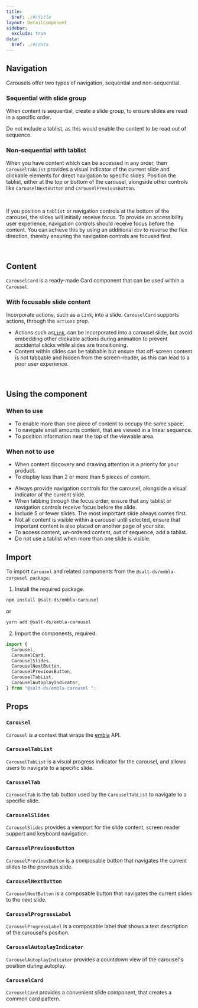 ```yaml
---
title:
  $ref: ./#/title
layout: DetailComponent
sidebar:
  exclude: true
data:
  $ref: ./#/data
---
```


## Navigation

Carousels offer two types of navigation, sequential and non-sequential.

### Sequential with slide group

When content is sequential, create a slide group, to ensure slides are read in a specific order.

<GuidanceCallout type="positive" customPillText="Best practices">
  Do not include a tablist, as this would enable the content to be read out of
  sequence.
</GuidanceCallout>

<LivePreview componentName="carousel" exampleName="Basic" />
<br />

### Non-sequential with tablist

When you have content which can be accessed in any order, then `CarouselTabList` provides a visual indicator of the current slide and clickable elements for direct navigation to specific slides. Position the tablist, either at the top or bottom of the carousel, alongside other controls like `CarouselNextButton` and `CarouselPreviousButton`.

<LivePreview componentName="carousel" exampleName="TabListTop" />
<br />

If you position a `tablist` or navigation controls at the bottom of the carousel, the slides will initially receive focus. To provide an accessibility user experience, navigation controls should receive focus before the content. You can achieve this by using an additional `div` to reverse the flex direction, thereby ensuring the navigation controls are focused first.

<LivePreview componentName="carousel" exampleName="TabListBottom" />
<br />

## Content

`CarouselCard` is a ready-made Card component that can be used within a `Carousel`.

<LivePreview componentName="carousel" exampleName="Card" />

### With focusable slide content

Incorporate actions, such as a `Link`, into a slide. `CarouselCard` supports actions, through the `actions` prop.

<GuidanceCallout type="positive" customPillText="Best practices">

- Actions such as[`Link`](../link), can be incorporated into a carousel slide, but avoid embedding other clickable actions during animation to prevent accidental clicks while slides are transitioning.
- Content within slides can be tabbable but ensure that off-screen content is not tabbable and hidden from the screen-reader, as this can lead to a poor user experience.

</GuidanceCallout>

<LivePreview componentName="carousel" exampleName="CardActions" />
<br />

## Using the component

### When to use

- To enable more than one piece of content to occupy the same space.
- To navigate small amounts content, that are viewed in a linear sequence.
- To position information near the top of the viewable area.

### When not to use

- When content discovery and drawing attention is a priority for your product.
- To display less than 2 or more than 5 pieces of content.

<GuidanceCallout type="positive" customPillText="Best practices">

- Always provide navigation controls for the carousel, alongside a visual indicator of the current slide.
- When tabbing through the focus order, ensure that any tablist or navigation controls receive focus before the slide.
- Include 5 or fewer slides. The most important slide always comes first.
- Not all content is visible within a carousel until selected, ensure that important content is also placed on another page of your site.
- To access content, un-ordered content, out of sequence, add a tablist.
- Do not use a tablist when more than one slide is visible.

</GuidanceCallout>

## Import

To import `Carousel` and related components from the `@salt-ds/embla-carousel package`:

1. Install the required package.

```bash
npm install @salt-ds/embla-carousel
```

or

```bash
yarn add @salt-ds/embla-carousel
```

2. Import the components, required.

```js
import {
  Carousel,
  CarouselCard,
  CarouselSlides,
  CarouselNextButton,
  CarouselPreviousButton,
  CarouselTabList,
  CarouselAutoplayIndicator,
} from "@salt-ds/embla-carousel ";
```

## Props

### `Carousel`

`Carousel` is a context that wraps the [embla](https://www.embla-carousel.com/) API.

<PropsTable packageName="embla-carousel" componentName="Carousel" />

### `CarouselTabList`

`CarouselTabList` is a visual progress indicator for the carousel, and allows users to navigate to a specific slide.

<PropsTable packageName="embla-carousel" componentName="CarouselTabList" />

### `CarouselTab`

`CarouselTab` is the tab button used by the `CarouselTabList` to navigate to a specific slide.

<PropsTable packageName="embla-carousel" componentName="CarouselTab" />

### `CarouselSlides`

`CarouselSlides` provides a viewport for the slide content, screen reader support and keyboard navigation.

<PropsTable packageName="embla-carousel" componentName="CarouselSlides" />

### `CarouselPreviousButton`

`CarouselPreviousButton` is a composable button that navigates the current slides to the previous slide.

<PropsTable
  packageName="embla-carousel"
  componentName="CarouselPreviousButton"
/>

### `CarouselNextButton`

`CarouselNextButton` is a composable button that navigates the current slides to the next slide.

<PropsTable packageName="embla-carousel" componentName="CarouselNextButton" />

### `CarouselProgressLabel`

`CarouselProgressLabel` is a composable label that shows a text description of the carousel's position.

<PropsTable
  packageName="embla-carousel"
  componentName="CarouselProgressLabel"
/>

### `CarouselAutoplayIndicator`

`CarouselAutoplayIndicator` provides a countdown view of the carousel's position during autoplay.

<PropsTable
  packageName="embla-carousel"
  componentName="CarouselAutoplayIndicator"
/>

### `CarouselCard`

`CarouselCard` provides a convenient slide component, that creates a common card pattern.

<PropsTable packageName="embla-carousel" componentName="CarouselCard" />
